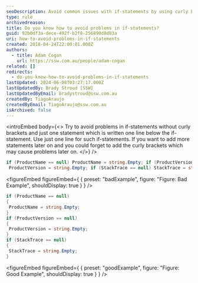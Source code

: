 ```yaml
---
seoDescription: Avoid common issues with if-statements by using curly brackets to group multiple statements and prevent errors when adding more code later.
type: rule
archivedreason:
title: Do you know how to avoid problems in if-statements?
guid: 92b0df3a-dece-492f-b2f8-256890d8d03a
uri: how-to-avoid-problems-in-if-statements
created: 2018-04-24T22:00:01.000Z
authors:
  - title: Adam Cogan
    url: https://ssw.com.au/people/adam-cogan
related: []
redirects:
  - do-you-know-how-to-avoid-problems-in-if-statements
lastUpdated: 2024-06-08T03:27:17.000Z
lastUpdatedBy: Brady Stroud [SSW]
lastUpdatedByEmail: bradystroud@ssw.com.au
createdBy: TiagoAraujo
createdByEmail: TiagoAraujo@ssw.com.au
isArchived: false
---
```


<introEmbed
  body={<>
Try to avoid problems in if-statements without curly brackets and just one statement which is written one line below the if-statement. Use just one line for such if-statements. If you want to add more statements later on and you could forget to add the curly brackets which may cause problems later on.
  </>}
/>
```cs
if (ProductName == null) ProductName = string.Empty; if (ProductVersion == null)
 ProductVersion = string.Empty; if (StackTrace == null) StackTrace = string.Empty;
```

<figureEmbed figureEmbed={ {
  preset: "badExample",
  figure: "Figure: Bad Example",
  shouldDisplay: true
} } />


```cs
if (ProductName == null)
{
 ProductName = string.Empty;
}
if (ProductVersion == null)
{
 ProductVersion = string.Empty;
}
if (StackTrace == null)
{
 StackTrace = string.Empty;
}
```

<figureEmbed figureEmbed={ {
  preset: "goodExample",
  figure: "Figure: Good Example",
  shouldDisplay: true
} } />
